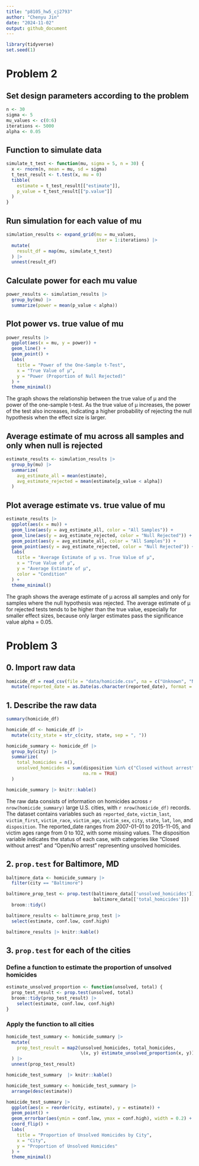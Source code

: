 ```yaml
---
title: "p8105_hw5_cj2793"
author: "Chenyu Jin"
date: "2024-11-02"
output: github_document
---
```


```r
library(tidyverse)
set.seed(1)
```

# Problem 2

## Set design parameters according to the problem

```r
n <- 30
sigma <- 5
mu_values <- c(0:6)
iterations <- 5000
alpha <- 0.05
```

## Function to simulate data

```r
simulate_t_test <- function(mu, sigma = 5, n = 30) {
  x <- rnorm(n, mean = mu, sd = sigma)
  t_test_result <- t.test(x, mu = 0)
  tibble(
    estimate = t_test_result[["estimate"]],
    p_value = t_test_result[["p.value"]]
  )
}
```

## Run simulation for each value of mu

```r
simulation_results <- expand_grid(mu = mu_values, 
                                  iter = 1:iterations) |>
  mutate(
    result_df = map(mu, simulate_t_test)
  ) |>
  unnest(result_df)
```

## Calculate power for each mu value

```r
power_results <- simulation_results |>
  group_by(mu) |>
  summarize(power = mean(p_value < alpha))
```

## Plot power vs. true value of mu

```r
power_results |>
  ggplot(aes(x = mu, y = power)) +
  geom_line() +
  geom_point() +
  labs(
    title = "Power of the One-Sample t-Test",
    x = "True Value of μ",
    y = "Power (Proportion of Null Rejected)"
  ) +
  theme_minimal()
```

The graph shows the relationship between the true value of μ and the power of the one-sample t-test. As the true value of μ increases, the power of the test also increases, indicating a higher probability of rejecting the null hypothesis when the effect size is larger.

## Average estimate of mu across all samples and only when null is rejected

```r
estimate_results <- simulation_results |>
  group_by(mu) |>
  summarize(
    avg_estimate_all = mean(estimate),
    avg_estimate_rejected = mean(estimate[p_value < alpha])
  )
```

## Plot average estimate vs. true value of mu

```r
estimate_results |>
  ggplot(aes(x = mu)) +
  geom_line(aes(y = avg_estimate_all, color = "All Samples")) +
  geom_line(aes(y = avg_estimate_rejected, color = "Null Rejected")) +
  geom_point(aes(y = avg_estimate_all, color = "All Samples")) +
  geom_point(aes(y = avg_estimate_rejected, color = "Null Rejected")) +
  labs(
    title = "Average Estimate of μ vs. True Value of μ",
    x = "True Value of μ",
    y = "Average Estimate of μ",
    color = "Condition"
  ) +
  theme_minimal()

```

The graph shows the average estimate of μ across all samples and only for samples where the null hypothesis was rejected. The average estimate of μ for rejected tests tends to be higher than the true value, especially for smaller effect sizes, because only larger estimates pass the significance value alpha = 0.05.

# Problem 3

## 0. Import raw data

```r
homicide_df = read_csv(file = "data/homicide.csv", na = c("Unknown", "NA", "")) |>
  mutate(reported_date = as.Date(as.character(reported_date), format = "%Y%m%d"))
```

## 1. Describe the raw data

```r
summary(homicide_df)

homicide_df <- homicide_df |>
  mutate(city_state = str_c(city, state, sep = ", "))

homicide_summary <- homicide_df |>
  group_by(city) |>
  summarize(
    total_homicides = n(),
    unsolved_homicides = sum(disposition %in% c("Closed without arrest", "Open/No arrest"),
                             na.rm = TRUE)
  )

homicide_summary |> knitr::kable()

```

The raw data consists of information on homicides across `r nrow(homicide_summary)` large U.S. cities, with `r nrow(homicide_df)` records. The dataset contains variables such as `reported_date`, `victim_last`, `victim_first`, `victim_race`, `victim_age`, `victim_sex`, `city`, `state`, `lat`, `lon`, and `disposition`. The reported_date ranges from 2007-01-01 to 2015-11-05, and victim ages range from 0 to 102, with some missing values. The disposition variable indicates the status of each case, with categories like "Closed without arrest" and "Open/No arrest" representing unsolved homicides.

## 2. `prop.test` for Baltimore, MD

```r
baltimore_data <- homicide_summary |> 
  filter(city == "Baltimore")

baltimore_prop_test <- prop.test(baltimore_data[['unsolved_homicides']],
                                 baltimore_data[['total_homicides']]) |>
  broom::tidy()

baltimore_results <- baltimore_prop_test |> 
  select(estimate, conf.low, conf.high)

baltimore_results |> knitr::kable()
```

## 3. `prop.test` for each of the cities

### Define a function to estimate the proportion of unsolved homicides

```r
estimate_unsolved_proportion <- function(unsolved, total) {
  prop_test_result <- prop.test(unsolved, total)
  broom::tidy(prop_test_result) |> 
    select(estimate, conf.low, conf.high)
}
```

### Apply the function to all cities

```r
homicide_test_summary <- homicide_summary |>
  mutate(
    prop_test_result = map2(unsolved_homicides, total_homicides, 
                            \(x, y) estimate_unsolved_proportion(x, y))
  ) |>
  unnest(prop_test_result)

homicide_test_summary  |> knitr::kable()
```

```r
homicide_test_summary <- homicide_test_summary |>
  arrange(desc(estimate))

homicide_test_summary |> 
  ggplot(aes(x = reorder(city, estimate), y = estimate)) +
  geom_point() +
  geom_errorbar(aes(ymin = conf.low, ymax = conf.high), width = 0.2) +
  coord_flip() +
  labs(
    title = "Proportion of Unsolved Homicides by City",
    x = "City",
    y = "Proportion of Unsolved Homicides"
  ) +
  theme_minimal()

```

